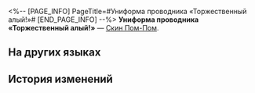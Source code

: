<%-- [PAGE_INFO]
PageTitle=#Униформа проводника «Торжественный алый!»#
[END_PAGE_INFO] --%>
{{Предмет Инфобокс
|id          = 252000
|Изображение = Предмет Униформа проводника «Торжественный алый!».png
|Тип         = Скин Пом-Пом
|Инвентарь   = 
|Редкость    = 5
|Эффект      = 
|Описание    = Одежда проводника. Её можно надеть с помощью гардеробной комнаты Пом-Пом в вагоне для вечеринок.
}}
{{Описание|Изысканная униформа, которую Пом-Пом надевает, когда приветствует или провожает гостей. Алый шёлк с металлическими аксессуарами подчёркивает удивительную выправку проводника, а карманные часы, которые полируют десять раз в день, являются залогом стабильной работы экспресса.}}
'''Униформа проводника «Торжественный алый!»''' — [[Скин Пом-Пом]].

==На других языках==
{{На других языках
|en   = Solemn Scarlet! Conductor Outfit
|zhs  = 庄严深红！车掌制服
|zht  = 莊嚴深紅！車掌制服
|ja   = 厳かな深紅！車掌制服
|ko   = 장엄한 진홍색! 차장 제복
|es   = Traje de revisor "Escarlata solemne"
|fr   = Rouge solennel ! Tenue de conducteur
|ru   = Униформа проводника «Торжественный алый!»
|th   = เครื่องแบบกัปตันรถไฟ - แดงก่ำงามสง่า
|vi   = Đồng Phục Lái Tàu Đỏ Đô Nghiêm Trang
|de   = Ehrwürdiges Rot! Schaffneruniform
|id   = Merah Tua Megah! Seragam Kondektur
|pt   = Escarlate Solene! Roupinha do Condutor
}}

==История изменений==
{{История изменений|3.5}}